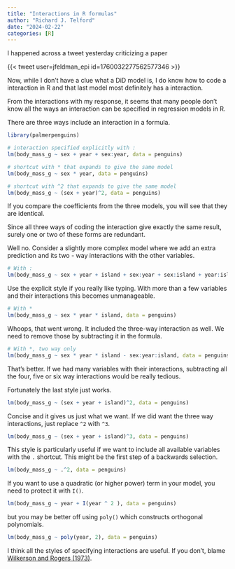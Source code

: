 ```yaml
---
title: "Interactions in R formulas"
author: "Richard J. Telford"
date: "2024-02-22"
categories: [R]
---
```


I happened across a tweet yesterday criticizing a paper

{{< tweet user=jfeldman_epi id=1760032277562577346 >}}

Now, while I don't have a clue what a DiD model is, I do know how to code a interaction in R and that last model most definitely has a interaction.

From the interactions with my response, it seems that many people don't know all the ways an interaction can be specified in regression models in R.

There are three ways include an interaction in a formula. 

```r
library(palmerpenguins)

# interaction specified explicitly with :
lm(body_mass_g ~ sex + year + sex:year, data = penguins)

# shortcut with * that expands to give the same model
lm(body_mass_g ~ sex * year, data = penguins)

# shortcut with ^2 that expands to give the same model
lm(body_mass_g ~ (sex + year)^2, data = penguins)
```

If you compare the coefficients from the three models, you will see that they are identical.

Since all three ways of coding the interaction give exactly the same result, surely one or two of these forms are redundant.

Well no. Consider a slightly more complex model where we add an extra prediction and its two - way interactions with the other variables. 


```r
# With :
lm(body_mass_g ~ sex + year + island + sex:year + sex:island + year:island, data = penguins)
```

Use the explicit style if you really like typing. With more than a few variables and their interactions this becomes unmanageable.


```r
# With *
lm(body_mass_g ~ sex * year * island, data = penguins)
```

Whoops, that went wrong. It included the three-way interaction as well. We need to remove those by subtracting it in the formula.


```r
# With *, two way only
lm(body_mass_g ~ sex * year * island - sex:year:island, data = penguins)
```

That's better. If we had many variables with their interactions, subtracting all the four, five or six way interactions would be really tedious.

Fortunately the last style just works.

```r
lm(body_mass_g ~ (sex + year + island)^2, data = penguins)
```

Concise and it gives us just what we want. If we did want the three way interactions, just replace `^2` with `^3`.

```r
lm(body_mass_g ~ (sex + year + island)^3, data = penguins)
```

This style is particularly useful if we want to include all available variables with the `.` shortcut. This might be the first step of a backwards selection.

```r
lm(body_mass_g ~ .^2, data = penguins)
```


If you want to use a quadratic (or higher power) term in your model, you need to protect it with `I()`.

```r
lm(body_mass_g ~ year + I(year ^ 2 ), data = penguins)
```

but you may be better off using `poly()` which constructs orthogonal polynomials.

```r
lm(body_mass_g ~ poly(year, 2), data = penguins)
```

I think all the styles of specifying interactions are useful. If you don't, blame [Wilkerson and Rogers (1973)](https://www.jstor.org/stable/2346786).
